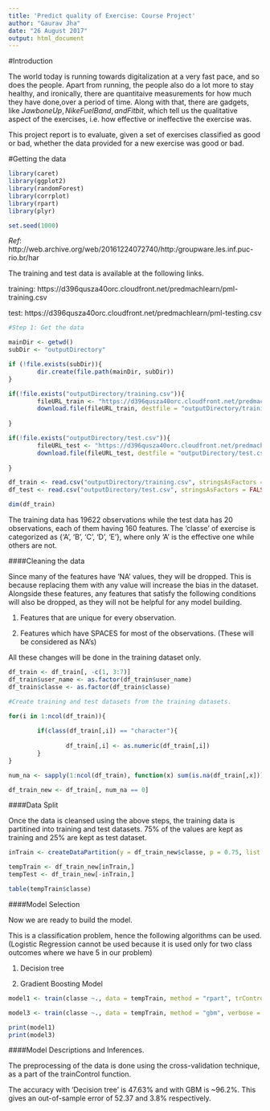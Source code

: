---
title: 'Predict quality of Exercise: Course Project'
author: "Gaurav Jha"
date: "26 August 2017"
output: html_document
---

#Introduction

The world today is running towards digitalization at a very fast pace, and so does the people. Apart from running, the people also do a lot more to stay healthy, and ironically, there are quantitaive measurements for how much they have done,over a period of time. Along with that, there are gadgets, like $Jawbone Up, Nike FuelBand, and Fitbit$, which tell us the qualitative aspect of the exercises, i.e. how effective or ineffective the exercise was.

This project report is to evaluate, given a set of exercises classified as good or bad, whether the data provided for a new exercise was good or bad.

#Getting the data

```{r}

library(caret)
library(ggplot2)
library(randomForest)
library(corrplot)
library(rpart)
library(plyr)

set.seed(1000)
```

$Ref:$ http://web.archive.org/web/20161224072740/http:/groupware.les.inf.puc-rio.br/har

The training and test data is available at the following links.

training: https://d396qusza40orc.cloudfront.net/predmachlearn/pml-training.csv

test: https://d396qusza40orc.cloudfront.net/predmachlearn/pml-testing.csv

```{r, cache=TRUE}

#Step 1: Get the data

mainDir <- getwd()
subDir <- "outputDirectory"

if (!file.exists(subDir)){
        dir.create(file.path(mainDir, subDir))
}

if(!file.exists("outputDirectory/training.csv")){
        fileURL_train <- "https://d396qusza40orc.cloudfront.net/predmachlearn/pml-training.csv"
        download.file(fileURL_train, destfile = "outputDirectory/training.csv")
        
}

if(!file.exists("outputDirectory/test.csv")){
        fileURL_test <- "https://d396qusza40orc.cloudfront.net/predmachlearn/pml-testing.csv"
        download.file(fileURL_test, destfile = "outputDirectory/test.csv")
        
}

df_train <- read.csv("outputDirectory/training.csv", stringsAsFactors = FALSE)
df_test <- read.csv("outputDirectory/test.csv", stringsAsFactors = FALSE)

dim(df_train)
```

The training data has 19622 observations while the test data has 20 observations, each of them having 160 features. The 'classe' of exercise is categorized as {'A', 'B', 'C', 'D', 'E'}, where only 'A' is the effective one while others are not.

####Cleaning the data

Since many of the features have 'NA' values, they will be dropped. This is because replacing them with any value will increase the bias in the dataset. Alongside these features, any features that satisfy the following conditions will also be dropped, as they will not be helpful for any model building.

1. Features that are unique for every observation.

2. Features which have SPACES for most of the observations. (These will be considered as NA's)

All these changes will be done in the training dataset only.

```{r}

df_train <- df_train[, -c(1, 3:7)]
df_train$user_name <- as.factor(df_train$user_name)
df_train$classe <- as.factor(df_train$classe)

#Create training and test datasets from the training datasets.

for(i in 1:ncol(df_train)){
        
        if(class(df_train[,i]) == "character"){
                
                df_train[,i] <- as.numeric(df_train[,i])
        }
}

num_na <- sapply(1:ncol(df_train), function(x) sum(is.na(df_train[,x])))

df_train_new <- df_train[, num_na == 0]


```

####Data Split

Once the data is cleansed using the above steps, the training data is partitined into training and test datasets. 75% of the values are kept as training and 25% are kept as test dataset.

```{r}
inTrain <- createDataPartition(y = df_train_new$classe, p = 0.75, list = FALSE)

tempTrain <- df_train_new[inTrain,]
tempTest <- df_train_new[-inTrain,]

table(tempTrain$classe)
```

####Model Selection

Now we are ready to build the model.

This is a classification problem, hence the following algorithms can be used. (Logistic Regression cannot be used because it is used only for two class outcomes where we have 5 in our problem)

1. Decision tree

2. Gradient Boosting Model

```{r}
model1 <- train(classe ~., data = tempTrain, method = "rpart", trControl = trainControl(method = "cv"))

model3 <- train(classe ~., data = tempTrain, method = "gbm", verbose = FALSE, trControl = trainControl(method = "cv"))

print(model1)
print(model3)
```

####Model Descriptions and Inferences.

The preprocessing of the data is done using the cross-validation technique, as a part of the trainControl function.

The accuracy with 'Decision tree' is 47.63% and with GBM is ~96.2%. This gives an out-of-sample error of 52.37 and 3.8% respectively.



